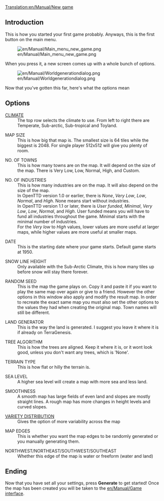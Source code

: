 [[Translation:en/Manual/New game]]

== Introduction ==

This is how you started your first game probably.
Anyways, this is the first button on the main menu.

[[File:en/Manual/Main menu new game.png]]

When you press it, a new screen comes up with a 
whole bunch of options.

[[File:en/Manual/Worldgenerationdialog.png]]

Now that you've gotten this far, here's what the options mean

== Options ==
; [[en/Manual/Climates|CLIMATE]]
:The top row selects the climate to use. From left to right there are Temperate, Sub-arctic, Sub-tropical and Toyland.

; MAP SIZE
:This is how big that map is. The smallest size is 64 tiles while the biggest is 2048. For single player 512x512 will give you plenty of room.

; NO. OF TOWNS
: This is how many towns are on the map. It will depend on the size of the map. There is Very Low, Low, Normal, High, and Custom.

; NO. OF INDUSTRIES
: This is how many industries are on the map. It will also depend on the size of the map.
: In OpenTTD version 1.0 or earlier, there is ''None'', ''Very'' ''Low'', ''Low'', ''Normal'', and ''High''. None means start without industries.
: In OpenTTD version 1.1 or later, there is ''User funded'', ''Minimal'', ''Very Low'', ''Low'', ''Normal'', and ''High''. User funded means you will have to fund all industries throughout the game. Minimal starts with the minimal number of industries.
: For the ''Very low'' to ''High'' values, lower values are more useful at larger maps, while higher values are more useful at smaller maps.

; DATE
: This is the starting date where your game starts. Default game starts at 1950.

; SNOW LINE HEIGHT
: Only available with the Sub-Arctic Climate, this is how many tiles up before snow will stay there forever.

; RANDOM SEED
: This is the map the game plays on. Copy it and paste it if you want to play the same map over again or give to a friend. However the other options in this window also apply and modify the result map. In order to recreate the exact same map you must also set the other options to the values they had when creating the original map. Town names will still be different.

; LAND GENERATOR
: This is the way the land is generated. I suggest you leave it where it is if already on TerraGenesis.

; TREE ALGORITHM
: This is how the trees are aligned. Keep it where it is, or it wont look good, unless you don't want any trees, which is 'None'.

; TERRAIN TYPE
: This is how flat or hilly the terrain is.

; SEA LEVEL
: A higher sea level will create a map with more sea and less land.

; SMOOTHNESS
: A smooth map has large fields of even land and slopes are mostly straight lines. A rough map has more changes in height levels and curved slopes.

; [[en/Manual/Variety distribution|VARIETY DISTRIBUTION]]
: Gives the option of more variability across the map

; MAP EDGES
: This is whether you want the map edges to be randomly generated or you manually generating them.

; NORTHWEST/NORTHEAST/SOUTHWEST/SOUTHEAST
: Whether this edge of the map is water or freeform (water and land)

== Ending ==

Now that you have set all your settings, press '''Generate''' to get started! Once the map has been created you will be taken to the [[en/Manual/Game interface]].